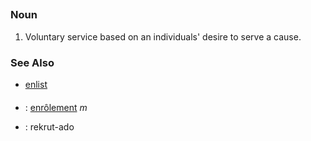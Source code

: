 =={{en}}==
===Noun===

# Voluntary service based on an individuals' desire to serve a cause. 

===See Also===
* [[enlist]]


===={{trans}}====

* {{fr}} : [[enrôlement]] ''m''
* {{io}} : rekrut-ado